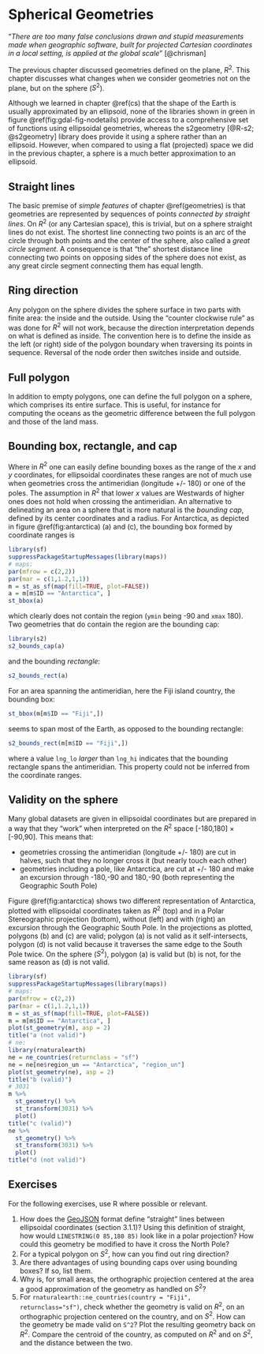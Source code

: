 # Spherical Geometries {#spherical}

"_There are too many false conclusions drawn and stupid measurements
made when geographic software, built for projected Cartesian
coordinates in a local setting, is applied at the global scale_"
[@chrisman]

The previous chapter discussed geometries defined on the plane,
$R^2$.  This chapter discusses what changes when we consider
geometries not on the plane, but on the sphere ($S^2$).

Although we learned in chapter \@ref(cs) that the shape of the Earth
is usually approximated by an ellipsoid, none of the libraries shown
in green in figure \@ref(fig:gdal-fig-nodetails) provide access
to a comprehensive set of functions using ellipsoidal geometries,
whereas the s2geometry [@R-s2; @s2geometry] library does provide it
using a sphere rather than an ellipsoid. However, when compared
to using a flat (projected) space we did in the previous chapter,
a sphere is a much better approximation to an ellipsoid.

## Straight lines

The basic premise of _simple features_ of chapter \@ref(geometries)
is that geometries are represented by sequences of points _connected
by straight lines_.  On $R^2$ (or any Cartesian space), this is
trivial, but on a sphere straight lines do not exist. The shortest
line connecting two points is an arc of the circle through both
points and the center of the sphere, also called a _great circle
segment_. A consequence is that "the" shortest distance line
connecting two points on opposing sides of the sphere does not exist,
as any great circle segment connecting them has equal length.

## Ring direction

Any polygon on the sphere divides the sphere surface in two parts
with finite area: the inside and the outside. Using the "counter
clockwise rule" as was done for $R^2$ will not work, because the
direction interpretation depends on what is defined as inside. The
convention here is to define the inside as the left (or right)
side of the polygon boundary when traversing its points in
sequence. Reversal of the node order then switches inside and
outside.

## Full polygon

In addition to empty polygons, one can define the
full polygon on a sphere, which comprises its entire surface. This is useful,
for instance for computing the oceans as the geometric difference
between the full polygon and those of the land mass.

## Bounding box, rectangle, and cap

Where in $R^2$ one can easily define bounding boxes as the range
of the $x$ and $y$ coordinates, for ellipsoidal coordinates these
ranges are not of much use when geometries cross the antimeridian
(longitude +/- 180) or one of the poles. The assumption in $R^2$
that lower $x$ values are Westwards of higher ones does not hold
when crossing the antimeridian. An alternative to delineating
an area on a sphere that is more natural is the _bounding cap_,
defined by its center coordinates and a radius. For Antarctica,
as depicted in figure \@ref(fig:antarctica) (a) and (c), the
bounding box formed by coordinate ranges is
```r
library(sf)
suppressPackageStartupMessages(library(maps))
# maps:
par(mfrow = c(2,2))
par(mar = c(1,1.2,1,1))
m = st_as_sf(map(fill=TRUE, plot=FALSE))
a = m[m$ID == "Antarctica", ]
st_bbox(a)
```
which clearly does not contain the region (`ymin` being -90 and `xmax` 180).
Two geometries that do contain the region are the bounding cap:
```r
library(s2)
s2_bounds_cap(a)
```
and the bounding _rectangle_:
```r
s2_bounds_rect(a)
```
For an area spanning the antimeridian, here the Fiji island country,
the bounding box:
```r
st_bbox(m[m$ID == "Fiji",])
```
seems to span most of the Earth, as opposed to the bounding rectangle:
```r
s2_bounds_rect(m[m$ID == "Fiji",])
```
where a value `lng_lo` _larger_ than `lng_hi` indicates that the
bounding rectangle spans the antimeridian. This property could not
be inferred from the coordinate ranges.

## Validity on the sphere

Many global datasets are given in ellipsoidal coordinates but are
prepared in a way that they "work" when interpreted on the $R^2$
space [-180,180] $\times$ [-90,90]. This means that:

* geometries crossing the antimeridian (longitude +/- 180) are cut in
halves, such that they no longer cross it (but nearly touch each other)
* geometries including a pole, like Antarctica, are cut at +/- 180 and
make an excursion through -180,-90 and 180,-90 (both representing the
Geographic South Pole)

Figure \@ref(fig:antarctica) shows two different representation of
Antarctica, plotted with ellipsoidal coordinates taken as $R^2$
(top) and in a Polar Stereographic projection (bottom), without
(left) and with (right) an excursion through the Geographic South
Pole. In the projections as plotted, polygons (b) and
(c) are valid; polygon (a) is not valid as it self-intersects,
polygon (d) is not valid because it traverses the same edge to the
South Pole twice.  On the sphere ($S^2$), polygon (a) is valid but
(b) is not, for the same reason as (d) is not valid.

```r
library(sf)
suppressPackageStartupMessages(library(maps))
# maps:
par(mfrow = c(2,2))
par(mar = c(1,1.2,1,1))
m = st_as_sf(map(fill=TRUE, plot=FALSE))
m = m[m$ID == "Antarctica", ]
plot(st_geometry(m), asp = 2)
title("a (not valid)")
# ne:
library(rnaturalearth)
ne = ne_countries(returnclass = "sf")
ne = ne[ne$region_un == "Antarctica", "region_un"]
plot(st_geometry(ne), asp = 2)
title("b (valid)")
# 3031
m %>%
  st_geometry() %>%
  st_transform(3031) %>%
  plot()
title("c (valid)")
ne %>%
  st_geometry() %>%
  st_transform(3031) %>%
  plot()
title("d (not valid)")
```

## Exercises

For the following exercises, use R where possible or relevant.

1. How does the [GeoJSON](https://tools.ietf.org/html/rfc7946) format define
   "straight" lines between ellipsoidal coordinates (section 3.1.1)?
   Using this definition of straight, how would `LINESTRING(0 85,180 85)` 
   look like in a polar projection? How could this geometry be modified to
   have it cross the North Pole?
2. For a typical polygon on $S^2$, how can you find out ring direction?
3. Are there advantages of using bounding caps over using bounding boxes? If so, list them.
4. Why is, for small areas, the orthographic projection centered
   at the area a good approximation of the geometry as handled on $S^2$?
5. For `rnaturalearth::ne_countries(country = "Fiji",
   returnclass="sf")`, check whether the geometry is valid on $R^2$,
   on an orthographic projection centered on the country, and on $S^2$.
   How can the geometry be made valid on `S^2`? Plot the resulting
   geometry back on $R^2$.  Compare the centroid of the country,
   as computed on $R^2$ and on $S^2$, and the distance between the two.
